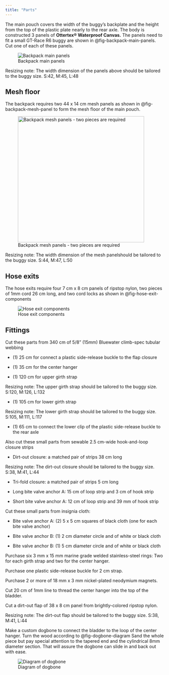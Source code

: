 ```yaml
---
title: "Parts"
---
```


The main pouch covers the width of the buggy's backplate and the height from the top of the plastic plate nearly to the rear axle. The body is constructed 3 panels of **Ottertex® Waterproof Canvas.** The panels need to fit a small GT-Race R6 buggy are shown in @fig-backpack-main-panels. Cut one of each of these panels.

![Backpack main panels](images/backpack-main-panels.jpg){#fig-backpack-main-panels fig-alt="Backpack main panels" fig-align="center"}

::: resizing
Resizing note: The width dimension of the panels above should be tailored to the buggy size. S:42, M:45, L:48
:::

## Mesh floor

The backpack requires two 44 x 14 cm mesh panels as shown in @fig-backpack-mesh-panel to form the mesh floor of the main pouch.

![Backpack mesh panels - two pieces are required](images/backpack-mesh-panel.jpg){#fig-backpack-mesh-panel fig-alt="Backpack mesh panels - two pieces are required" fig-align="center" width="400"}

::: resizing
Resizing note: The width dimension of the mesh panelshould be tailored to the buggy size. S:44, M:47, L:50
:::

## Hose exits

The hose exits require four 7 cm x 8 cm panels of ripstop nylon, two pieces of 1mm cord 26 cm long, and two cord locks as shown in @fig-hose-exit-components

![Hose exit components](images/hose-exit-components.jpg){#fig-hose-exit-components fig-alt="Hose exit components" fig-align="center"}

## Fittings

Cut these parts from 340 cm of 5/8" (15mm) Bluewater climb-spec tubular webbing

-   \(1\) 25 cm for connect a plastic side-release buckle to the flap closure

-   \(1\) 35 cm for the center hanger

-   \(1\) 120 cm for upper girth strap

::: resizing
Resizing note: The upper girth strap should be tailored to the buggy size. S:120, M:126, L:132
:::

-   \(1\) 105 cm for lower girth strap

::: resizing
Resizing note: The lower girth strap should be tailored to the buggy size. S:105, M:111, L:117
:::

-   \(1\) 65 cm to connect the lower clip of the plastic side-release buckle to the rear axle

Also cut these small parts from sewable 2.5 cm-wide hook-and-loop closure strips

-   Dirt-out closure: a matched pair of strips 38 cm long

::: resizing
Resizing note: The dirt-out closure should be tailored to the buggy size. S:38, M:41, L:44
:::

-   Tri-fold closure: a matched pair of strips 5 cm long

-   Long bite valve anchor A: 15 cm of loop strip and 3 cm of hook strip

-   Short bite valve anchor A: 12 cm of loop strip and 39 mm of hook strip

Cut these small parts from insignia cloth:

-   Bite valve anchor A: (2) 5 x 5 cm squares of black cloth (one for each bite valve anchor)

-   Bite valve anchor B: (1) 2 cm diameter circle and of white or black cloth

-   Bite valve anchor B: (1) 5 cm diameter circle and of white or black cloth

Purchase six 3 mm x 15 mm marine grade welded stainless-steel rings: Two for each girth strap and two for the center hanger.

Purchase one plastic side-release buckle for 2 cm strap.

Purchase 2 or more of 18 mm x 3 mm nickel-plated neodymium magnets.

Cut 20 cm of 1mm line to thread the center hanger into the top of the bladder.

Cut a dirt-out flap of 38 x 8 cm panel from brightly-colored ripstop nylon.

::: resizing
Resizing note: The dirt-out flap should be tailored to the buggy size. S:38, M:41, L:44
:::

Make a custom dogbone to connect the bladder to the loop of the center hanger. Turn the wood according to @fig-dogbone-diagram Sand the whole piece but pay special attention to the tapered end and the cylindrical 8mm diameter section. That will assure the dogbone can slide in and back out with ease.

![Diagram of dogbone](images/dogbone-diagram.jpg){#fig-dogbone-diagram}
